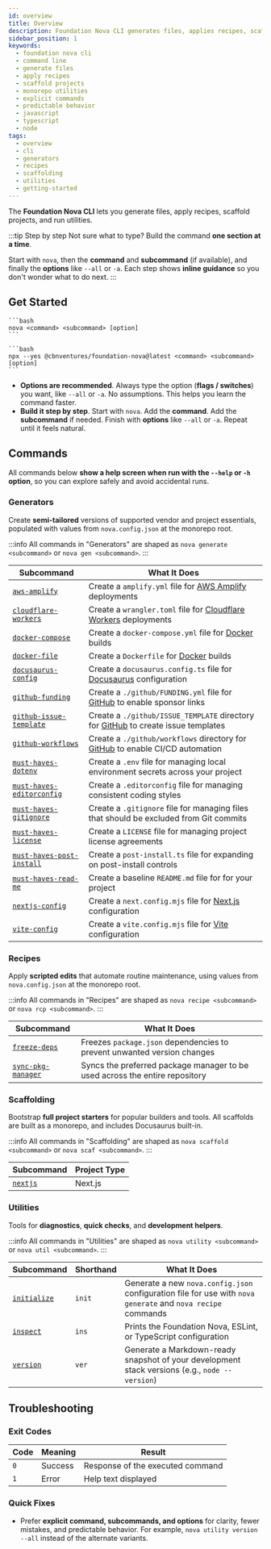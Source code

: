 ```yaml
---
id: overview
title: Overview
description: Foundation Nova CLI generates files, applies recipes, scaffolds projects, and runs utilities with explicit commands and predictable behavior.
sidebar_position: 1
keywords:
  - foundation nova cli
  - command line
  - generate files
  - apply recipes
  - scaffold projects
  - monorepo utilities
  - explicit commands
  - predictable behavior
  - javascript
  - typescript
  - node
tags:
  - overview
  - cli
  - generators
  - recipes
  - scaffolding
  - utilities
  - getting-started
---
```



The **Foundation Nova CLI** lets you generate files, apply recipes, scaffold projects, and run utilities.

:::tip Step by step
Not sure what to type? Build the command **one section at a time**.

Start with `nova`, then the **command** and **subcommand** (if available), and finally the **options** like `--all` or `-a`. Each step shows **inline guidance** so you don't wonder what to do next.
:::

## Get Started

<Tabs groupId="install-state">
  <TabItem value="nova" label="nova (installed)" default>

    ```bash
    nova <command> <subcommand> [option]
    ```

  </TabItem>
  <TabItem value="npx" label="npx (no install)">

    ```bash
    npx --yes @cbnventures/foundation-nova@latest <command> <subcommand> [option]
    ```

  </TabItem>
</Tabs>

- **Options are recommended**. Always type the option (**flags / switches**) you want, like `--all` or `-a`. No assumptions. This helps you learn the command faster.
- **Build it step by step**. Start with `nova`. Add the **command**. Add the **subcommand** if needed. Finish with **options** like `--all` or `-a`. Repeat until it feels natural.

## Commands

All commands below **show a help screen when run with the `--help` or `-h` option**, so you can explore safely and avoid accidental runs.

### Generators

Create **semi-tailored** versions of supported vendor and project essentials, populated with values from `nova.config.json` at the monorepo root.

:::info
All commands in "Generators" are shaped as `nova generate <subcommand>` or `nova gen <subcommand>`.
:::

| Subcommand                                                                | What It Does                                                                                                                 |
|---------------------------------------------------------------------------|------------------------------------------------------------------------------------------------------------------------------|
| [`aws-amplify`](/docs/cli/generators/aws/amplify)                         | Create a `amplify.yml` file for [AWS Amplify](https://aws.amazon.com/amplify/) deployments                                   |
| [`cloudflare-workers`](/docs/cli/generators/cloudflare/workers)           | Create a `wrangler.toml` file for [Cloudflare Workers](https://workers.cloudflare.com/) deployments                          |
| [`docker-compose`](/docs/cli/generators/docker/compose)                   | Create a `docker-compose.yml` file for [Docker](https://docs.docker.com/compose/) builds                                     |
| [`docker-file`](/docs/cli/generators/docker/file)                         | Create a `Dockerfile` for [Docker](https://docs.docker.com/reference/dockerfile/) builds                                     |
| [`docusaurus-config`](/docs/cli/generators/docusaurus/config)             | Create a `docusaurus.config.ts` file for [Docusaurus](https://docusaurus.io/) configuration                                  |
| [`github-funding`](/docs/cli/generators/github/funding)                   | Create a `./github/FUNDING.yml` file for [GitHub](https://github.com/) to enable sponsor links                               |
| [`github-issue-template`](/docs/cli/generators/github/issue-template)     | Create a `./github/ISSUE_TEMPLATE` directory for [GitHub](https://github.com/) to create issue templates                     |
| [`github-workflows`](/docs/cli/generators/github/workflows)               | Create a `./github/workflows` directory for [GitHub](https://github.com/) to enable CI/CD automation                         |
| [`must-haves-dotenv`](/docs/cli/generators/must-haves/dotenv)             | Create a `.env` file for managing local environment secrets across your project                                              |
| [`must-haves-editorconfig`](/docs/cli/generators/must-haves/editorconfig) | Create a `.editorconfig` file for managing consistent coding styles                                                          |
| [`must-haves-gitignore`](/docs/cli/generators/must-haves/gitignore)       | Create a `.gitignore` file for managing files that should be excluded from Git commits                                       |
| [`must-haves-license`](/docs/cli/generators/must-haves/license)           | Create a `LICENSE` file for managing project license agreements                                                              |
| [`must-haves-post-install`](/docs/cli/generators/must-haves/post-install) | Create a `post-install.ts` file for expanding on post-install controls                                                       |
| [`must-haves-read-me`](/docs/cli/generators/must-haves/read-me)           | Create a baseline `README.md` file for for your project                                                                      |
| [`nextjs-config`](/docs/cli/generators/nextjs/config)                     | Create a `next.config.mjs` file for [Next.js](https://nextjs.org/docs/app/api-reference/config/next-config-js) configuration |
| [`vite-config`](/docs/cli/generators/vite/config)                         | Create a `vite.config.mjs` file for [Vite](https://vite.dev/config/) configuration                                           |

### Recipes

Apply **scripted edits** that automate routine maintenance, using values from `nova.config.json` at the monorepo root.

:::info
All commands in "Recipes" are shaped as `nova recipe <subcommand>` or `nova rcp <subcommand>`.
:::

| Subcommand                                               | What It Does                                                                |
|----------------------------------------------------------|-----------------------------------------------------------------------------|
| [`freeze-deps`](/docs/cli/recipes/freeze-deps)           | Freezes `package.json` dependencies to prevent unwanted version changes     |
| [`sync-pkg-manager`](/docs/cli/recipes/sync-pkg-manager) | Syncs the preferred package manager to be used across the entire repository |

### Scaffolding

Bootstrap **full project starters** for popular builders and tools. All scaffolds are built as a monorepo, and includes Docusaurus built-in.

:::info
All commands in "Scaffolding" are shaped as `nova scaffold <subcommand>` or `nova scaf <subcommand>`.
:::

| Subcommand                               | Project Type |
|------------------------------------------|--------------|
| [`nextjs`](/docs/cli/scaffolding/nextjs) | Next.js      |

### Utilities

Tools for **diagnostics**, **quick checks**, and **development helpers**.

:::info
All commands in "Utilities" are shaped as `nova utility <subcommand>` or `nova util <subcommand>`.
:::

| Subcommand                                     | Shorthand | What It Does                                                                                                 |
|------------------------------------------------|-----------|--------------------------------------------------------------------------------------------------------------|
| [`initialize`](/docs/cli/utilities/initialize) | `init`    | Generate a new `nova.config.json` configuration file for use with `nova generate` and `nova recipe` commands |
| [`inspect`](/docs/cli/utilities/inspect)       | `ins`     | Prints the Foundation Nova, ESLint, or TypeScript configuration                                              |
| [`version`](/docs/cli/utilities/version)       | `ver`     | Generate a Markdown-ready snapshot of your development stack versions (e.g., `node --version`)               |

## Troubleshooting

### Exit Codes

| Code | Meaning | Result                           |
|------|---------|----------------------------------|
| `0`  | Success | Response of the executed command |
| `1`  | Error   | Help text displayed              |

### Quick Fixes
- Prefer **explicit command, subcommands, and options** for clarity, fewer mistakes, and predictable behavior. For example, `nova utility version --all` instead of the alternate variants.
